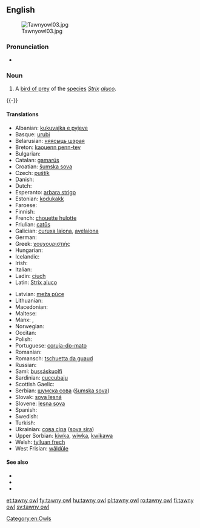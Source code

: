 ==English==
[[Image:Tawnyowl03.jpg|thumb]]

===Pronunciation===
* {{a|RP}} {{IPA|/ˈtɔːni aʊl/}}

===Noun===
{{en-noun|sg=[[tawny]] [[owl]]}}

# A [[bird of prey]] of the [[species]] ''[[Strix]] [[aluco]]''.

{{-}}

====Translations====
{{trans-top|''Strix aluco''}}
* Albanian: [[kukuvajka e pyjeve]]
* Basque: [[urubi]]
* Belarusian: [[няясыць шэрая]]
* Breton: [[kaouenn penn-tev]]
* Bulgarian: {{t-|bg|горска улулица|tr=gorska ululica}}
* Catalan: [[gamarús]]
* Croatian: [[šumska sova]]
* Czech: [[puštík]]
* Danish: {{t-|da|natugle|c}}
* Dutch: {{t+|nl|bosuil|m}}
* Esperanto: [[arbara strigo]]
* Estonian: [[kodukakk]]
* Faroese: {{t-|fo|músagjóð}}
* Finnish: {{t-|fi|lehtopöllö}}
* French: [[chouette hulotte]] {{f}}
* Friulian: [[catůs]]
* Galician: [[curuxa laiona]], [[avelaiona]]
* German: {{t+|de|Waldkauz|m}}
* Greek: [[χουχουριστιής]]
* Hungarian: {{t+|hu|macskabagoly}}
* Icelandic: {{t-|is|náttugla|f}}
* Irish: {{t-|ga|ulchabhán donn|xs=Irish}}
* Italian: {{t+|it|allocco}}
* Ladin: [[ciuch]]
* Latin: [[Strix aluco]]
{{trans-mid}}
* Latvian: [[meža pūce]]
* Lithuanian: {{t-|lt|naminė pelėda|xs=Lithuanian}}
* Macedonian: {{t-|mk|шумски був|tr=šumski buv}}
* Maltese: {{t-|mt|kokka|xs=Maltese}}
* Manx: {{t-|gv|hullad ghoan|f}}, {{t-|gv|hullad ouyr|f}}
* Norwegian: {{t-|no|kattugle}}
* Occitan: {{t+|oc|caús}}
* Polish: {{t+|pl|puszczyk}}
* Portuguese: [[coruja-do-mato]] {{f}}
* Romanian: {{t+|ro|huhurez}}
* Romansch: [[tschuetta da guaud]]
* Russian: {{t-|ru|неясыть серая|tr=nejasyt' seraja}}
* Sami: [[bussáskuolfi]]
* Sardinian: [[cuccubaju]]
* Scottish Gaelic: {{t-|gd|comhachag-dhonn|f|xs=Scottish Gaelic}}
* Serbian: [[шумска сова]] ([[šumska sova]])
* Slovak: [[sova lesná]]
* Slovene: [[lesna sova]]
* Spanish: {{t+|es|cárabo}} {{m}}
* Swedish: {{t+|sv|kattuggla}}
* Turkish: {{t+|tr|alaca baykuş}}
* Ukrainian: [[сова сіра]] ([[sova sira]])
* Upper Sorbian: [[kiwka]], [[wiwka]], [[kwikawa]]
* Welsh: [[tylluan frech]]
* West Frisian: [[wâldûle]]
{{trans-bottom}}

====See also====
* {{pedia}}
* {{specieslite|Strix aluco}}
* {{commonslite|Strix aluco}}

[[Category:en:Owls]]

[[et:tawny owl]]
[[fy:tawny owl]]
[[hu:tawny owl]]
[[pl:tawny owl]]
[[ro:tawny owl]]
[[fi:tawny owl]]
[[sv:tawny owl]]